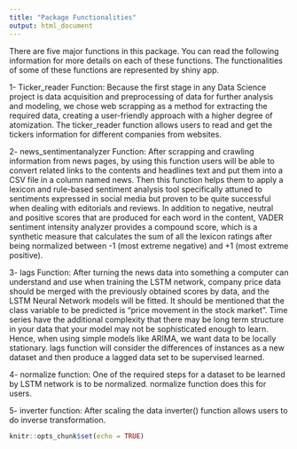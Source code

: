 ```yaml
---
title: "Package Functionalities"
output: html_document
---
```

There are five major functions in this package. You can read the following information for more details on each of these functions. The functionalities of some of these functions are represented by shiny app. 

1- Ticker_reader Function:
Because the first stage in any Data Science project is data acquisition and preprocessing of data for further analysis and modeling, we chose web scrapping as a method for extracting the required data, creating a user-friendly approach with a higher degree of atomization. The ticker_reader function allows users to read and get the tickers information for different companies from websites. 

2- news_sentimentanalyzer Function:
After scrapping and crawling information from news pages, by using this function users will be able to convert related links to the contents and headlines text and put them into a CSV file in a column named news. Then this function helps them to apply a lexicon and rule-based sentiment analysis tool specifically attuned to sentiments expressed in social media but proven to be quite successful when dealing with editorials and reviews. In addition to negative, neutral and positive scores that are produced for each word in the content, VADER sentiment intensity analyzer provides a compound score, which is a synthetic measure that calculates the sum of all the lexicon ratings after being normalized between -1 (most extreme negative) and +1 (most extreme positive).

3- lags Function: 
After turning the news data into something a computer can understand and use when training the LSTM network, company price data should be merged with the previously obtained scores by data, and the LSTM Neural Network models will be fitted. It should be mentioned that the class variable to be predicted is "price movement in the stock market". Time series have the additional complexity that there may be long term structure in your data that your model may not be sophisticated enough to learn. Hence, when using simple models like ARIMA, we want data to be locally stationary. lags function will consider the differences of instances as a new dataset and then produce a lagged data set to be supervised learned. 

4- normalize function:
One of the required steps for a dataset to be learned by LSTM network is to be normalized. normalize function does this for users.

5- inverter function:
After scaling the data inverter() function allows users to do inverse transformation. 

```r
knitr::opts_chunk$set(echo = TRUE)
```

